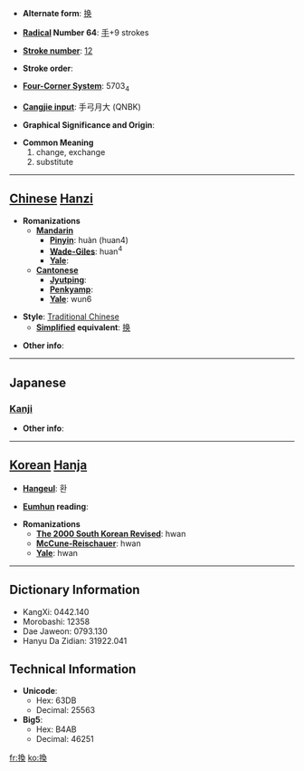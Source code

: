 * '''Alternate form''': [[换]]

* '''[[Wiktionary:Chinese radical index| Radical]] Number 64''': [[Wiktionary:Chinese radical index 手|手]]+9 strokes

* '''[[Wiktionary:Chinese total strokes index|Stroke number]]''': [[Wiktionary:Chinese total strokes index 12|12]]

* '''Stroke order''': 

* '''[[Wiktionary:Chinese four corner index|Four-Corner System]]''': 5703<sub>4</sub>

* '''[[Wiktionary:Chinese Cangjie index|Cangjie input]]''': 手弓月大 (QNBK)

* '''Graphical Significance and Origin''': 

* '''Common Meaning'''
*#change, exchange
*# substitute


----

== [[Chinese]] [[Hanzi]] ==

* '''Romanizations'''
** '''[[Mandarin]]'''
*** '''[[Pinyin]]''': huàn (huan4)
*** '''[[Wade-Giles]]''': huan<sup>4</sup>
*** '''[[Yale]]''': 
** '''[[Cantonese]]'''
*** '''[[Jyutping]]''':
*** '''[[Penkyamp]]''': 
*** '''[[Yale]]''': wun6

* '''Style''': [[Traditional Chinese]] 
** '''[[Simplified Chinese|Simplified]] equivalent''': [[换]]

* '''Other info''': 

----

==Japanese==
===[[Kanji]]===
{{kanji|on readings=[[かん]] (kan)|kun readings=[[かえる]] (kaeru), [[かわる]] (kawaru)}}

* '''Other info''':  

----

== [[Korean]] [[Hanja]] ==

* '''[[Hangeul]]''': 환

* '''[[Eumhun]] reading''': 

* '''Romanizations'''
** '''[[The 2000 South Korean Revised Romanization|The 2000 South Korean Revised]]''': hwan
** '''[[McCune-Reischauer]]''': hwan
** '''[[Yale]]''': hwan

----

== Dictionary Information ==

* KangXi: 0442.140
* Morobashi: 12358
* Dae Jaweon: 0793.130
* Hanyu Da Zidian: 31922.041

== Technical Information ==

* '''Unicode''':
** Hex: 63DB
** Decimal: 25563
* '''Big5''':
** Hex: B4AB
** Decimal: 46251

[[fr:換]]
[[ko:換]]